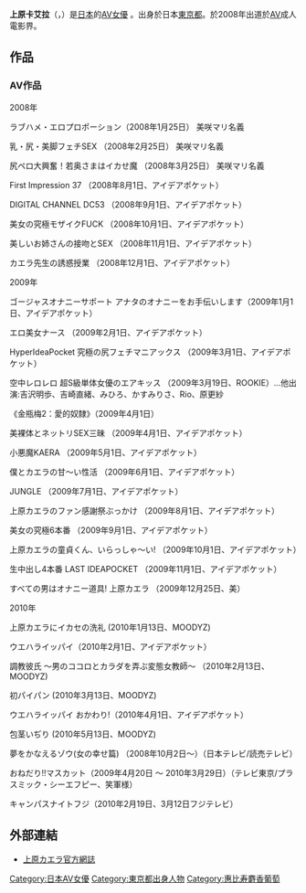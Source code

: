 {{AV女優|
|モデル名=上原カエラ
|ふりがな=うえはら かえら
|別名=美咲 マリ
|愛称=カエティ
|圖像=Uehara Kaera 2009 2238.jpg
|生年=1988
|生月=2
|生日=14
|出身地={{JPN}}・[[東京都|東京都]]
|血液型=O型
|時点=2008年8月
|身長=165
|体重=57
|バスト=90
|ウエスト=63
|ヒップ=94
|カップ=F
|股下=
|靴=
|身体備考=
|ジャンル=[[AV|AV]]
|AV出演期間=2008年 -
|活動備考=
|他の活動=
|その他=
}}
{{japanese|japanese=上原カエラ|kana=うえはら かえら|romaji= }}
'''上原卡艾拉'''（{{lang-ja|上原カエラ}}，{{bd|1988年|2月14日}}）是[[日本|日本]]的[[AV女優|AV女優]] 。出身於日本[[東京都|東京都]]。於2008年出道於[[AV|AV]]成人電影界。

== 作品 == 
=== AV作品 ===
2008年

ラブハメ・エロプロポーション（2008年1月25日） 美咲マリ名義

乳・尻・美脚フェチSEX （2008年2月25日） 美咲マリ名義

尻ペロ大興奮！若奥さまはイカせ魔 （2008年3月25日） 美咲マリ名義

First Impression 37 （2008年8月1日、アイデアポケット）

DIGITAL CHANNEL DC53 （2008年9月1日、アイデアポケット）

美女の究極モザイクFUCK （2008年10月1日、アイデアポケット）

美しいお姉さんの接吻とSEX （2008年11月1日、アイデアポケット）

カエラ先生の誘惑授業 （2008年12月1日、アイデアポケット）

2009年

ゴージャスオナニーサポート アナタのオナニーをお手伝いします（2009年1月1日、アイデアポケット）

エロ美女ナース （2009年2月1日、アイデアポケット）

HyperIdeaPocket 究極の尻フェチマニアックス （2009年3月1日、アイデアポケット）

空中レロレロ 超S級単体女優のエアキッス （2009年3月19日、ROOKIE）…他出演:吉沢明歩、吉崎直緒、みひろ、かすみりさ、Rio、原更紗

《金瓶梅2：愛的奴隸》（2009年4月1日）

美裸体とネットリSEX三昧 （2009年4月1日、アイデアポケット）

小悪魔KAERA （2009年5月1日、アイデアポケット）

僕とカエラの甘～い性活 （2009年6月1日、アイデアポケット）

JUNGLE （2009年7月1日、アイデアポケット）

上原カエラのファン感謝祭ぶっかけ （2009年8月1日、アイデアポケット）

美女の究極6本番 （2009年9月1日、アイデアポケット）

上原カエラの童貞くん、いらっしゃ～い! （2009年10月1日、アイデアポケット）

生中出し4本番 LAST IDEAPOCKET （2009年11月1日、アイデアポケット）

すべての男はオナニー道具! 上原カエラ （2009年12月25日、美）

2010年

上原カエラにイカセの洗礼 (2010年1月13日、MOODYZ)

ウエハライッパイ（2010年2月1日、アイデアポケット）

調教彼氏 ～男のココロとカラダを弄ぶ変態女教師～ （2010年2月13日、MOODYZ)

初パイパン (2010年3月13日、MOODYZ)

ウエハライッパイ おかわり!（2010年4月1日、アイデアポケット）

包茎いぢり (2010年5月13日、MOODYZ)

夢をかなえるゾウ(女の幸せ篇) （2008年10月2日〜）（日本テレビ/読売テレビ）

おねだり!!マスカット（2009年4月20日 〜 2010年3月29日）（テレビ東京/プラスミック・シーエフピー、笑軍様）

キャンパスナイトフジ（2010年2月19日、3月12日フジテレビ）

== 外部連結 ==
* [https://web.archive.org/web/20100209010413/http://blog.livedoor.jp/mondaykaera/ 上原カエラ官方網誌]

{{惠比壽麝香葡萄}}

{{DEFAULTSORT:Uehara kaera}}
[[Category:日本AV女優|Category:日本AV女優]]
[[Category:東京都出身人物|Category:東京都出身人物]]
[[Category:惠比寿麝香葡萄|Category:惠比寿麝香葡萄]]